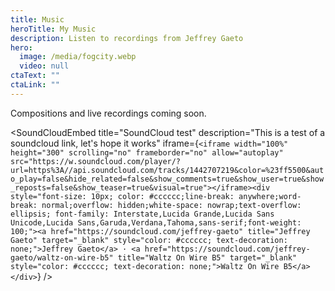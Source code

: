 ```yaml
---
title: Music
heroTitle: My Music
description: Listen to recordings from Jeffrey Gaeto
hero:
  image: /media/fogcity.webp
  video: null
ctaText: ""
ctaLink: ""
---
```


Compositions and live recordings coming soon.

<SoundCloudEmbed
  title="SoundCloud test"
  description="This is a test of a soundcloud link, let's hope it works"
  iframe={`<iframe width="100%" height="300" scrolling="no" frameborder="no" allow="autoplay" src="https://w.soundcloud.com/player/?url=https%3A//api.soundcloud.com/tracks/1442707219&color=%23ff5500&auto_play=false&hide_related=false&show_comments=true&show_user=true&show_reposts=false&show_teaser=true&visual=true"></iframe><div style="font-size: 10px; color: #cccccc;line-break: anywhere;word-break: normal;overflow: hidden;white-space: nowrap;text-overflow: ellipsis; font-family: Interstate,Lucida Grande,Lucida Sans Unicode,Lucida Sans,Garuda,Verdana,Tahoma,sans-serif;font-weight: 100;"><a href="https://soundcloud.com/jeffrey-gaeto" title="Jeffrey Gaeto" target="_blank" style="color: #cccccc; text-decoration: none;">Jeffrey Gaeto</a> · <a href="https://soundcloud.com/jeffrey-gaeto/waltz-on-wire-b5" title="Waltz On Wire B5" target="_blank" style="color: #cccccc; text-decoration: none;">Waltz On Wire B5</a></div>`}
/>
